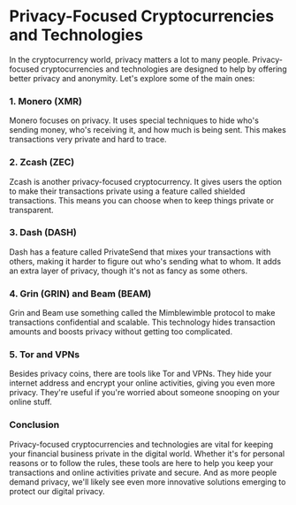 # Privacy-Focused Cryptocurrencies and Technologies

In the cryptocurrency world, privacy matters a lot to many people. Privacy-focused cryptocurrencies and technologies are designed to help by offering better privacy and anonymity. Let's explore some of the main ones:

### 1. Monero (XMR)

Monero focuses on privacy. It uses special techniques to hide who's sending money, who's receiving it, and how much is being sent. This makes transactions very private and hard to trace.

### 2. Zcash (ZEC)

Zcash is another privacy-focused cryptocurrency. It gives users the option to make their transactions private using a feature called shielded transactions. This means you can choose when to keep things private or transparent.

### 3. Dash (DASH)

Dash has a feature called PrivateSend that mixes your transactions with others, making it harder to figure out who's sending what to whom. It adds an extra layer of privacy, though it's not as fancy as some others.

### 4. Grin (GRIN) and Beam (BEAM)

Grin and Beam use something called the Mimblewimble protocol to make transactions confidential and scalable. This technology hides transaction amounts and boosts privacy without getting too complicated.

### 5. Tor and VPNs

Besides privacy coins, there are tools like Tor and VPNs. They hide your internet address and encrypt your online activities, giving you even more privacy. They're useful if you're worried about someone snooping on your online stuff.

### Conclusion

Privacy-focused cryptocurrencies and technologies are vital for keeping your financial business private in the digital world. Whether it's for personal reasons or to follow the rules, these tools are here to help you keep your transactions and online activities private and secure. And as more people demand privacy, we'll likely see even more innovative solutions emerging to protect our digital privacy.